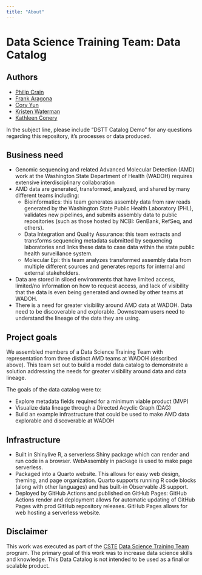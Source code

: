 ```yaml
---
title: "About"
---
```


# Data Science Training Team: Data Catalog

## Authors

* [Philip Crain](mailto:philip.crain@doh.wa.gov?subject=[DSTT%20Catalog%20Demo])
* [Frank Aragona](mailto:frank.aragona@doh.wa.gov?subject=[DSTT%20Catalog%20Demo])
* [Cory Yun](mailto:cory.yun@doh.wa.gov?subject=[DSTT%20Catalog%20Demo])
* [Kristen Waterman](mailto:kristen.waterman@doh.wa.gov?subject=[DSTT%20Catalog%20Demo])
* [Kathleen Conery](mailto:kathleen.conery@doh.wa.gov?subject=[DSTT%20Catalog%20Demo])

In the subject line, please include "DSTT Catalog Demo" for any questions regarding this repository, it's processes or data produced.

## Business need

- Genomic sequencing and related Advanced Molecular Detection (AMD) work at the Washington State Department of Health (WADOH) requires extensive interdisciplinary collaboration
- AMD data are generated, transformed, analyzed, and shared by many different teams including:
	- Bioinformatics: this team generates assembly data from raw reads generated by the Washington State Public Health Laboratory (PHL), validates new pipelines, and submits assembly data to public repositories (such as those hosted by NCBI: GenBank, RefSeq, and others).
	- Data Integration and Quality Assurance: this team extracts and transforms sequencing metadata submitted by sequencing laboratories and links these data to case data within the state public health surveillance system.
	- Molecular Epi: this team analyzes transformed assembly data from multiple different sources and generates reports for internal and external stakeholders.
- Data are stored in siloed environments that have limited access, limited/no information on how to request access, and lack of visibility that the data is even being generated and owned by other teams at WADOH.
- There is a need for greater visibility around AMD data at WADOH. Data need to be discoverable and explorable. Downstream users need to understand the lineage of the data they are using.

## Project goals

We assembled members of a Data Science Training Team with representation from three distinct AMD teams at WADOH (described above). This team set out to build a model data catalog to demonstrate a solution addressing the needs for greater visibility around data and data lineage.

The goals of the data catalog were to:

- Explore metadata fields required for a minimum viable product (MVP)
- Visualize data lineage through a Directed Acyclic Graph (DAG)
- Build an example infrastructure that could be used to make AMD data explorable and discoverable at WADOH

## Infrastructure

- Built in Shinylive R, a serverless Shiny package which can render and run code in a browser. WebAssembly in package is used to make page serverless.
- Packaged into a Quarto website. This allows for easy web design, theming, and page organization. Quarto supports running R code blocks  (along with other languages) and has built-in Observable JS support.
- Deployed by GitHub Actions and published on GitHub Pages: GitHub Actions render and deployment allows for automatic updating of GitHub Pages with prod GitHub repository releases. GitHub Pages allows for web hosting a serverless website.

## Disclaimer

This work was executed as part of the [CSTE](https://www.cste.org/) [Data Science Training Team](https://www.cste.org/page/dstt-webpage) program. The primary goal of this work was to increase data science skills and knowledge. This Data Catalog is not intended to be used as a final or scalable product.
